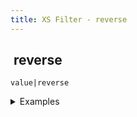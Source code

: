 ```yaml
---
title: XS Filter - reverse
---
```


## <img src="../assets/docuBadge (11).png" alt="" data-size="line"> reverse <a href="#xs-reverse" id="xs-reverse"></a>

`value|reverse`

<details>

<summary>Examples</summary>

```javascript
[1,2,3]|reverse    // Returns [3,2,1]
["a","b"]|reverse  // Returns ["b","a"]
```

</details>
